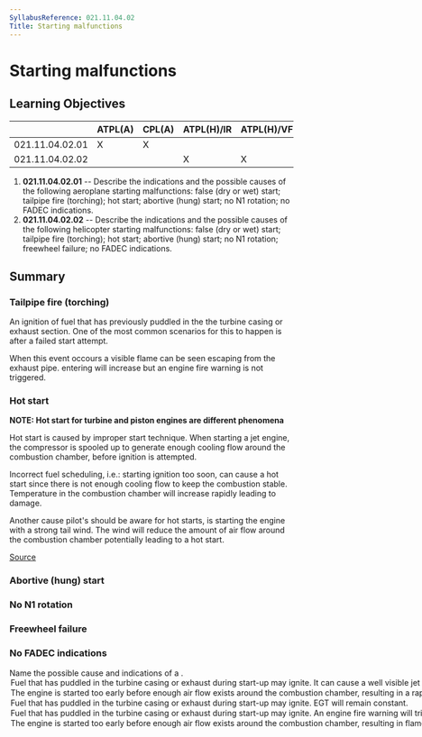 ```yaml
---
SyllabusReference: 021.11.04.02
Title: Starting malfunctions
---
```


# Starting malfunctions

## Learning Objectives

|                 | ATPL(A) | CPL(A) | ATPL(H)/IR | ATPL(H)/VFR | CPL(H) | IR  | CBIR(A) |
| --------------- | ------- | ------ | ---------- | ----------- | ------ | --- | ------- |
| 021.11.04.02.01 | X       | X      |            |             |        |     |         |
| 021.11.04.02.02 |         |        | X          | X           | X      |     |         |

1.  **021.11.04.02.01** -- Describe the indications and the possible causes of
    the following aeroplane starting malfunctions: false (dry or wet) start;
    tailpipe fire (torching); hot start; abortive (hung) start; no N1 rotation;
    no FADEC indications.
2.  **021.11.04.02.02** -- Describe the indications and the possible causes of
    the following helicopter starting malfunctions: false (dry or wet) start;
    tailpipe fire (torching); hot start; abortive (hung) start; no N1 rotation;
    freewheel failure; no FADEC indications.

## Summary

### Tailpipe fire (torching)

An ignition of fuel that has previously puddled in the the turbine casing or
exhaust section. One of the most common scenarios for this to happen is after a
failed start attempt.

When this event occours a visible flame can be seen escaping from the exhaust
pipe. entering will increase but an engine fire warning is not triggered.

### Hot start

**NOTE: Hot start for turbine and piston engines are different phenomena**

Hot start is caused by improper start technique. When starting a jet engine, the
compressor is spooled up to generate enough cooling flow around the combustion
chamber, before ignition is attempted.

Incorrect fuel scheduling, i.e.: starting ignition too soon, can cause a hot
start since there is not enough cooling flow to keep the combustion stable.
Temperature in the combustion chamber will increase rapidly leading to damage.

Another cause pilot's should be aware for hot starts, is starting the engine
with a strong tail wind. The wind will reduce the amount of air flow around the
combustion chamber potentially leading to a hot start.

[Source](https://en.wikipedia.org/wiki/Hot_start)

### Abortive (hung) start

### No N1 rotation

### Freewheel failure

### No FADEC indications

<Question id="4I52DMOX7R" lo="021.11.04.02.01">
  <Text variant="oneCorrect">
    Name the possible cause and indications of a <Subject />.
  </Text>
<Option subject={[["tailpipe fire"]]}>
  Fuel that has puddled in the turbine casing or exhaust during start-up may
  ignite. It can cause a well visible jet flame from the reward side of the
  engine
</Option>
<Option subject={[["hot start"]]}>
  The engine is started too early before enough air flow exists around the
  combustion chamber, resulting in a rapid increase of EGT beyond limits.
</Option>
<Option why="Describes a tailpipe fire, however, EGT will increase, not remain constant.">
  Fuel that has puddled in the turbine casing or exhaust during start-up may
  ignite. EGT will remain constant.
</Option>
<Option why="Describes a tailpipe fire, however, an engine fire alarm is not usually triggered.">
  Fuel that has puddled in the turbine casing or exhaust during start-up may
  ignite. An engine fire warning will trigger in the cockpit.
</Option>

  <Option why="describe a hot start, except that in a hot start the engine does not flame out.">
    The engine is started too early before enough air flow exists around the
    combustion chamber, resulting in flameout and engine shutdown
  </Option>
</Question>
